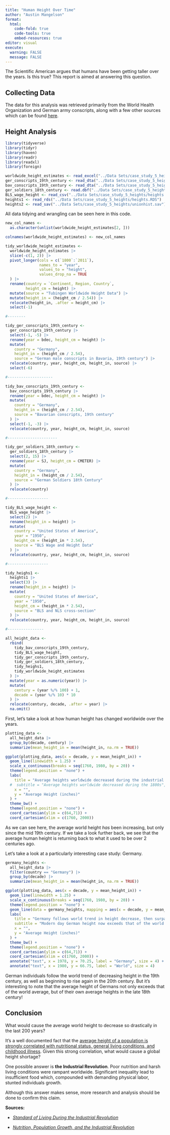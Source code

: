 ```yaml
---
title: "Human Height Over Time"
author: "Austin Mangelson"
format: 
  html:
    code-fold: true
    code-tools: true
    embed-resources: true
editor: visual
execute: 
  warning: FALSE
  message: FALSE
---
```


The Scientific American argues that humans have been getting taller over the years. Is this true? This report is aimed at answering this question.

## Collecting Data

The data for this analysis was retrieved primarily from the World Health Organization and German army conscripts, along with a few other sources which can be found [here](https://byuistats.github.io/M335/maleheight.html).

## Height Analysis

```r
library(tidyverse)
library(tidyr)
library(haven)
library(readr)
library(readxl)
library(foreign)

worldwide_height_estimates <- read_excel("../Data Sets/case_study_5_heights/Height.xlsx")
ger_conscripts_19th_century <- read_dta("../Data Sets/case_study_5_heights/germanconscr.dta")
bav_conscripts_19th_century <- read_dta("../Data Sets/case_study_5_heights/germanprison.dta")
ger_soldiers_18th_century <- read.dbf("../Data Sets/case_study_5_heights/B6090.DBF")
BLS_wage_height <- read_csv("../Data Sets/case_study_5_heights/heights.csv")
heights1 <- read_rds("../Data Sets/case_study_5_heights/heights.RDS")
heights2 <- read_sav("../Data Sets/case_study_5_heights/unionhist.sav")
```

All data tidying and wrangling can be seen here in this code.

```r
new_col_names <- 
  as.character(unlist(worldwide_height_estimates[2, ]))

colnames(worldwide_height_estimates) <- new_col_names

tidy_worldwide_height_estimates <- 
  worldwide_height_estimates |> 
  slice(-c(1, 2)) |> 
  pivot_longer(cols = c(`1800`:`2011`), 
               names_to = "year", 
               values_to = "height",
               values_drop_na = TRUE
  ) |> 
  rename(country = `Continent, Region, Country`, 
         height_cm = height) |> 
  mutate(source = "Tubingen Worldwide Height Data") |> 
  mutate(height_in = (height_cm / 2.54)) |> 
  relocate(height_in, .after = height_cm) |> 
  select(-1)

#--------

tidy_ger_conscripts_19th_century <- 
  ger_conscripts_19th_century |> 
  select(-1, -5) |> 
  rename(year = bdec, height_cm = height) |> 
  mutate(
    country = "Germany",
    height_in = (height_cm / 2.54),
    source = "German male conscripts in Bavaria, 19th century") |> 
  relocate(country, year, height_cm, height_in, source) |> 
  select(-6)

#--------------------

tidy_bav_conscripts_19th_century <- 
  bav_conscripts_19th_century |> 
  rename(year = bdec, height_cm = height) |> 
  mutate(
    country = "Germany",
    height_in = (height_cm / 2.54),
    source = "Bavarian conscripts, 19th century"
  ) |> 
  select(-1, -3) |> 
  relocate(country, year, height_cm, height_in, source)

#----------------------

tidy_ger_soldiers_18th_century <- 
  ger_soldiers_18th_century |> 
  select(2, 15) |> 
  rename(year = SJ, height_cm = CMETER) |> 
  mutate(
    country = "Germany", 
    height_in = (height_cm / 2.54),
    source = "German Soldiers 18th Century"
  ) |> 
  relocate(country)

#------------------

tidy_BLS_wage_height <- 
  BLS_wage_height |> 
  select(2) |> 
  rename(height_in = height) |> 
  mutate(
    country = "United States of America",
    year = "1950",
    height_cm = (height_in * 2.54),
    source = "BLS Wage and Height Data"
  ) |> 
  relocate(country, year, height_cm, height_in, source)

#------------------

tidy_heighs1 <- 
  heights1 |> 
  select(3) |> 
  rename(height_in = height) |> 
  mutate(
    country = "United States of America",
    year = "1950",
    height_cm = (height_in * 2.54),
    source = "BLS and NLS cross-section"
  ) |> 
  relocate(country, year, height_cm, height_in, source)

#----------------

all_height_data <- 
  rbind(
    tidy_bav_conscripts_19th_century,
    tidy_BLS_wage_height,
    tidy_ger_conscripts_19th_century,
    tidy_ger_soldiers_18th_century,
    tidy_heighs1,
    tidy_worldwide_height_estimates
  ) |> 
  mutate(year = as.numeric(year)) |> 
  mutate(
    century = (year %/% 100) + 1,
    decade = (year %/% 10) * 10
  ) |> 
  relocate(century, decade, .after = year) |> 
  na.omit()
```

First, let's take a look at how human height has changed worldwide over the years.

```r
plotting_data <- 
  all_height_data |> 
  group_by(decade, century) |> 
  summarize(mean_height_in = mean(height_in, na.rm = TRUE))

ggplot(plotting_data, aes(x = decade, y = mean_height_in)) +
  geom_line(linewidth = 1.25) +
  scale_x_continuous(breaks = seq(1760, 1980, by = 20)) +
  theme(legend.position = "none") +
  labs(
    title = "Average heights worldwide decreased during the industrial revolution",
  #  subtitle = "Average heights worldwide decreased during the 1800s", 
    x = "",
    y = "Average Height (inches)"
  ) +
  theme_bw() +
  theme(legend.position = "none") +
  coord_cartesian(ylim = c(64,71)) +
  coord_cartesian(xlim = c(1760, 2000))

```

As we can see here, the average world height *has* been increasing, but only since the mid 19th century. If we take a look further back, we see that the average human height is returning back to what it used to be over 2 centuries ago.

Let's take a look at a particularly interesting case study: Germany.

```r

germany_heights <- 
  all_height_data |> 
  filter(country == "Germany") |> 
  group_by(decade) |> 
  summarize(mean_height_in = mean(height_in, na.rm = TRUE))

ggplot(plotting_data, aes(x = decade, y = mean_height_in)) +
  geom_line(linewidth = 1.25) +
  scale_x_continuous(breaks = seq(1760, 1980, by = 20)) +
  theme(legend.position = "none") +
  geom_line(data = germany_heights, mapping = aes(x = decade, y = mean_height_in, color = "red"), linewidth = 1.25) +
  labs(
    title = "Germany follows world trend in height decrease, then surpasses pre industrial revolution heights",
    subtitle = "Modern day German height now exceeds that of the world average",
    x = "",
    y = "Average Height (inches)"
  ) +
  theme_bw() +
  theme(legend.position = "none") +
  coord_cartesian(ylim = c(64,71)) +
  coord_cartesian(xlim = c(1760, 2000)) +
  annotate("text", x = 1978, y = 70.25, label = "Germany", size = 4) +
  annotate("text", x = 1980, y = 66.75, label = "World", size = 4)

```

German individuals follow the world trend of decreasing height in the 19th century, as well as beginning to rise again in the 20th century. But it's interesting to note that the average height of Germans not only exceeds that of the world average, but of their own average heights in the late 18th century!

## Conclusion

What would cause the average world height to decrease so drastically in the last 200 years?

It's a well documented fact that the [average height of a population is strongly correlated with nutritional status, general living conditions, and childhood illness](https://ourworldindata.org/human-height#:~:text=Poor%20nutrition%20and%20illness%20in,living%20standards%20in%20a%20population.). Given this strong correlation, what would cause a global height shortage?

One possible answer is **the Industrial Revolution**. Poor nutrition and harsh living conditions were rampant worldwide. Significant inequality lead to insufficient food which, compounded with demanding physical labor, stunted individuals growth.

Although this answer makes sense, more research and analysis should be done to confirm this claim.

**Sources:**

-   [*Standard of Living During the Industrial Revolution*](https://learneconomicsonline.com/blog/archives/508)

-   [*Nutrition, Population Growth, and the Industrial Revolution*](https://www.cambridge.org/core/journals/social-science-history/article/abs/nutrition-population-growth-and-the-industrial-revolution-in-england/44BFAD9ACFD278AAF328E7EEC28D1D6D)
